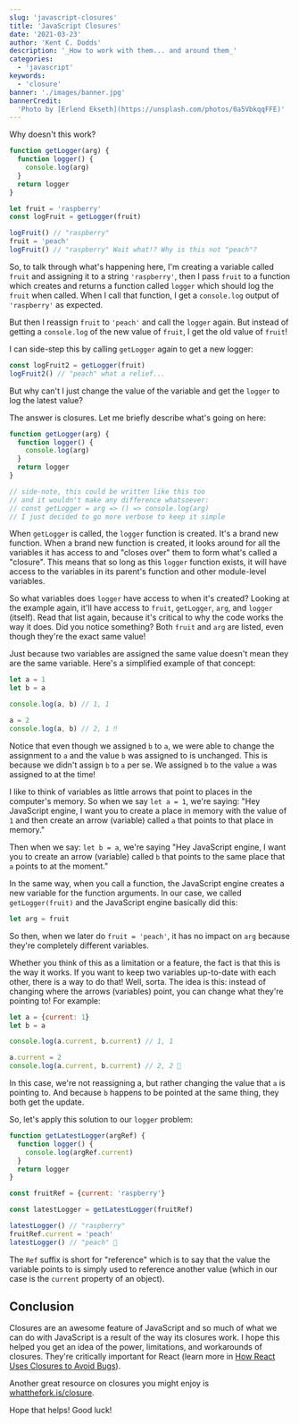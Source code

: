 ```yaml
---
slug: 'javascript-closures'
title: 'JavaScript Closures'
date: '2021-03-23'
author: 'Kent C. Dodds'
description: '_How to work with them... and around them_'
categories:
  - 'javascript'
keywords:
  - 'closure'
banner: './images/banner.jpg'
bannerCredit:
  'Photo by [Erlend Ekseth](https://unsplash.com/photos/0a5VbkqqFFE)'
---
```


Why doesn't this work?

```javascript
function getLogger(arg) {
  function logger() {
    console.log(arg)
  }
  return logger
}

let fruit = 'raspberry'
const logFruit = getLogger(fruit)

logFruit() // "raspberry"
fruit = 'peach'
logFruit() // "raspberry" Wait what!? Why is this not "peach"?
```

So, to talk through what's happening here, I'm creating a variable called
`fruit` and assigning it to a string `'raspberry'`, then I pass `fruit` to a
function which creates and returns a function called `logger` which should log
the `fruit` when called. When I call that function, I get a `console.log` output
of `'raspberry'` as expected.

But then I reassign `fruit` to `'peach'` and call the `logger` again. But
instead of getting a `console.log` of the new value of `fruit`, I get the old
value of `fruit`!

I can side-step this by calling `getLogger` again to get a new logger:

```javascript
const logFruit2 = getLogger(fruit)
logFruit2() // "peach" what a relief...
```

But why can't I just change the value of the variable and get the `logger` to
log the latest value?

The answer is closures. Let me briefly describe what's going on here:

```javascript
function getLogger(arg) {
  function logger() {
    console.log(arg)
  }
  return logger
}

// side-note, this could be written like this too
// and it wouldn't make any difference whatsoever:
// const getLogger = arg => () => console.log(arg)
// I just decided to go more verbose to keep it simple
```

When `getLogger` is called, the `logger` function is created. It's a brand new
function. When a brand new function is created, it looks around for all the
variables it has access to and "closes over" them to form what's called a
"closure". This means that so long as this `logger` function exists, it will
have access to the variables in its parent's function and other module-level
variables.

So what variables does `logger` have access to when it's created? Looking at the
example again, it'll have access to `fruit`, `getLogger`, `arg`, and `logger`
(itself). Read that list again, because it's critical to why the code works the
way it does. Did you notice something? Both `fruit` and `arg` are listed, even
though they're the exact same value!

Just because two variables are assigned the same value doesn't mean they are the
same variable. Here's a simplified example of that concept:

```javascript
let a = 1
let b = a

console.log(a, b) // 1, 1

a = 2
console.log(a, b) // 2, 1 ‼️
```

Notice that even though we assigned `b` to `a`, we were able to change the
assignment to `a` and the value `b` was assigned to is unchanged. This is
because we didn't assign `b` to `a` per se. We assigned `b` to the value `a` was
assigned to at the time!

I like to think of variables as little arrows that point to places in the
computer's memory. So when we say `let a = 1`, we're saying: "Hey JavaScript
engine, I want you to create a place in memory with the value of `1` and then
create an arrow (variable) called `a` that points to that place in memory."

Then when we say: `let b = a`, we're saying "Hey JavaScript engine, I want you
to create an arrow (variable) called `b` that points to the same place that `a`
points to at the moment."

In the same way, when you call a function, the JavaScript engine creates a new
variable for the function arguments. In our case, we called `getLogger(fruit)`
and the JavaScript engine basically did this:

```javascript
let arg = fruit
```

So then, when we later do `fruit = 'peach'`, it has no impact on `arg` because
they're completely different variables.

Whether you think of this as a limitation or a feature, the fact is that this is
the way it works. If you want to keep two variables up-to-date with each other,
there is a way to do that! Well, sorta. The idea is this: instead of changing
where the arrows (variables) point, you can change what they're pointing to! For
example:

```javascript
let a = {current: 1}
let b = a

console.log(a.current, b.current) // 1, 1

a.current = 2
console.log(a.current, b.current) // 2, 2 🎉
```

In this case, we're not reassigning a, but rather changing the value that `a` is
pointing to. And because `b` happens to be pointed at the same thing, they both
get the update.

So, let's apply this solution to our `logger` problem:

```javascript
function getLatestLogger(argRef) {
  function logger() {
    console.log(argRef.current)
  }
  return logger
}

const fruitRef = {current: 'raspberry'}

const latestLogger = getLatestLogger(fruitRef)

latestLogger() // "raspberry"
fruitRef.current = 'peach'
latestLogger() // "peach" 🎉
```

The `Ref` suffix is short for "reference" which is to say that the value the
variable points to is simply used to reference another value (which in our case
is the `current` property of an object).

## Conclusion

Closures are an awesome feature of JavaScript and so much of what we can do with
JavaScript is a result of the way its closures work. I hope this helped you get
an idea of the power, limitations, and workarounds of closures. They're
critically important for React (learn more in
[How React Uses Closures to Avoid Bugs](https://epicreact.dev/how-react-uses-closures-to-avoid-bugs)).

Another great resource on closures you might enjoy is
[whatthefork.is/closure](https://whatthefork.is/closure).

Hope that helps! Good luck!
